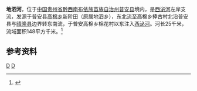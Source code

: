 {{Infobox River
  | river_name      = 地泗河
  | image_name      = 
  | image_size      = 
  | caption         = 
  | origin          = [[贵州省|贵州省]][[普安县|普安县]][[高棉乡|高棉乡]]新阶田
  | mouth           = 贵州省普安县高棉乡棉花村东[[西泌河|西泌河]]
  | basin_countries = {{PRC}}
  | length          = 25 km
  | elevation       = 
  | mouth_elevation = 
  | discharge       = 
  | watershed       = 148 km<sup>2</sup>
}}
'''地泗河'''，位于[[中国|中国]][[贵州省|贵州省]][[黔西南布依族苗族自治州|黔西南布依族苗族自治州]][[普安县|普安县]]境内，是[[西泌河|西泌河]]左岸支流，发源于普安县[[高棉乡|高棉乡]]新阶田（原属地泗乡），东北流至高棉乡捧古村北沿普安县与[[晴隆县|晴隆县]]边界转东南流，于普安高棉乡棉花村以东注入[[西泌河|西泌河]]。河长25千米，流域面积148平方千米。<ref name="中国河湖大典">{{cite book zh |author=《[[中国河湖大典|中国河湖大典]]》编纂委员会 |title=《中国河湖大典·珠江卷》 |format=M |edition=1 |location=北京 |publisher=中国水利水电出版社 |date=2013年1月 |pages=53页 |id= ISBN 978-7-5170-0561-2}}</ref>

==参考资料==
{{reflist}}

[[Category:北盤江水系|D]]
[[Category:贵州河流|D]]